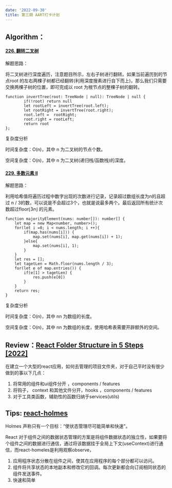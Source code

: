 ```yaml
---
date: '2022-09-30'
title: 第三期 AART打卡计划
---
```


## Algorithm：

#### [226. 翻转二叉树](https://leetcode.cn/problems/invert-binary-tree/)

解题思路：

将二叉树进行深度遍历，注意题目所示，左右子树进行翻转。如果当前遍历到的节点root 的左右两棵子树都已经翻转(利用深度搜素进行自下而上)，那么我们只需要交换两棵子树的位置，即可完成以 root 为根节点的整棵子树的翻转。

```
function invertTree(root: TreeNode | null): TreeNode | null {
        if(!root) return null
        let rootLeft = invertTree(root.left);
        let rootRight = invertTree(root.right);
        root.left =  rootRight;
        root.right = rootLeft;
        return root
};
```

复杂度分析

时间复杂度：O(n)，其中 n 为二叉树的节点个数。

空间复杂度：O(n)，其中 n 为二叉树(递归栈/函数栈)的深度。

#### [229. 多数元素 II](https://leetcode.cn/problems/majority-element-ii/)

解题思路：

利用哈希值将遍历过程中数字出现的次数进行记录，记录超过数组长度为n的且超过 n / 3的数，可以说是不会超过3个，也就是说最多两个。最后返回所有统计次数超过floor⌊3*n*⌋ 的元素。

```
function majorityElement(nums: number[]): number[] {
    let map = new Map<number, number>();
    for(let i =0; i < nums.length; i ++){
        if(map.has(nums[i])) {
            map.set(nums[i], map.get(nums[i]) + 1);
        }else{
            map.set(nums[i], 1);
        }
    }
    let res = [];
    let tagetLen = Math.floor(nums.length / 3);
    for(let e of map.entries()) {
        if(e[1] > tagetLen) {
            res.push(e[0])
        }
    }
    return res;
}
```

复杂度分析

时间复杂度：O(n)，其中 nn 为数组的长度。

空间复杂度：O(n)，其中 nn 为数组的长度，使用哈希表需要开辟额外的空间。

## Review：[React Folder Structure in 5 Steps [2022]](https://blog.bitsrc.io/understanding-referential-equality-in-react-a8fb3769be0)

在建立一个大型的react应用，如何去管理的项目文件夹，对于自己平时没有很少做到的事以下几点：

1. 将常用的组件和ui组件分开 ，components / features
2. 将钩子， context 和其他文件分开，hooks ，components / features
3. 对于工具类函数，辅助性的函数归纳于services(utils)

## Tips: [react-holmes](https://devx-os.github.io/react-holmes/)

 Holmes 声称只有一个目标：“使状态管理尽可能简单和快速"。

React 对于组件之间的数据状态管理的方案是将组件数据状态的独立性，如果要将个组件之间的数据进行通信，通过将该数据挂于全局上下文(useContext)进行通信，而react-homeles是利用观察observe，

1. 应用程序状态分散在组件之间，使其在应用程序的每个部分都可以访问。
2. 组件将共享状态的本地副本和修改它的回调。每次更新都会向订阅相同状态的组件发送事件。
3. 快速和简单



